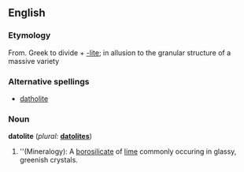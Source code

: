 ==English==

===Etymology===
From. Greek to divide + [[-lite]]; in allusion to the granular structure of a massive variety

===Alternative spellings===
*[[datholite]]

===Noun===
'''datolite'''  (''plural:'' '''[[datolites]]''')
# ''(Mineralogy): A [[borosilicate]] of [[lime]] commonly occuring in glassy, greenish crystals.